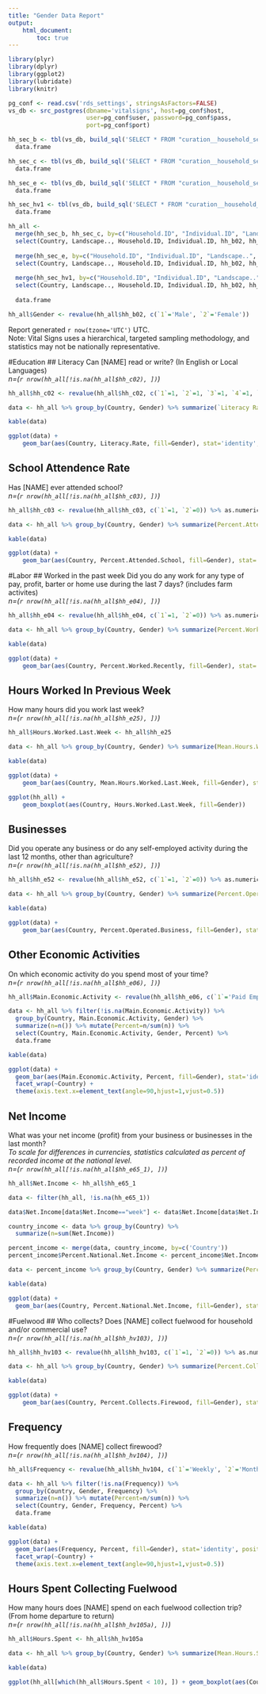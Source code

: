 ```yaml
---
title: "Gender Data Report"
output: 
    html_document:
        toc: true
---
```



``` r
library(plyr)
library(dplyr)
library(ggplot2)
library(lubridate)
library(knitr)

pg_conf <- read.csv('rds_settings', stringsAsFactors=FALSE)
vs_db <- src_postgres(dbname='vitalsigns', host=pg_conf$host,
                      user=pg_conf$user, password=pg_conf$pass,
                      port=pg_conf$port)

hh_sec_b <- tbl(vs_db, build_sql('SELECT * FROM "curation__household_secB"')) %>%
  data.frame

hh_sec_c <- tbl(vs_db, build_sql('SELECT * FROM "curation__household_secC"')) %>%
  data.frame

hh_sec_e <- tbl(vs_db, build_sql('SELECT * FROM "curation__household_secE"')) %>%
  data.frame

hh_sec_hv1 <- tbl(vs_db, build_sql('SELECT * FROM "curation__household_secHV1"')) %>%
  data.frame

hh_all <- 
  merge(hh_sec_b, hh_sec_c, by=c("Household.ID", "Individual.ID", "Landscape..", "Country")) %>%
  select(Country, Landscape.., Household.ID, Individual.ID, hh_b02, hh_b04, hh_c02, hh_c03, hh_c07) %>%
  
  merge(hh_sec_e, by=c("Household.ID", "Individual.ID", "Landscape..", "Country")) %>%
  select(Country, Landscape.., Household.ID, Individual.ID, hh_b02, hh_b04, hh_c02, hh_c03, hh_c07, hh_e04, hh_e25, hh_e24_1, hh_e24_2, hh_e52, hh_e06, hh_e65_1, hh_e65_2) %>%
  
  merge(hh_sec_hv1, by=c("Household.ID", "Individual.ID", "Landscape..", "Country")) %>%
  select(Country, Landscape.., Household.ID, Individual.ID, hh_b02, hh_b04, hh_c02, hh_c03, hh_c07, hh_e04, hh_e25, hh_e24_1, hh_e24_2, hh_e52, hh_e06, hh_e65_1, hh_e65_2, hh_hv103, hh_hv104, hh_hv105, hh_hv105_unit, hh_hv105a) %>%
  
  data.frame

hh_all$Gender <- revalue(hh_all$hh_b02, c(`1`='Male', `2`='Female'))

```

Report generated `r now(tzone='UTC')` UTC.     
Note: Vital Signs uses a hierarchical, targeted sampling methodology, and statistics may not be nationally representative.

#Education
## Literacy
Can [NAME] read or write? (In English or Local Languages)      
*n=(`r nrow(hh_all[!is.na(hh_all$hh_c02), ])`)*
``` r

hh_all$hh_c02 <- revalue(hh_all$hh_c02, c(`1`=1, `2`=1, `3`=1, `4`=1, `5`=0)) %>% as.numeric

data <- hh_all %>% group_by(Country, Gender) %>% summarize(`Literacy Rate`=mean(hh_c02, na.rm=T)) %>% data.frame

kable(data)

ggplot(data) +
    geom_bar(aes(Country, Literacy.Rate, fill=Gender), stat='identity', position='dodge')
```


## School Attendence Rate
Has [NAME] ever attended school?       
*n=(`r nrow(hh_all[!is.na(hh_all$hh_c03), ])`)*
``` r

hh_all$hh_c03 <- revalue(hh_all$hh_c03, c(`1`=1, `2`=0)) %>% as.numeric

data <- hh_all %>% group_by(Country, Gender) %>% summarize(Percent.Attended.School=mean(hh_c03, na.rm=T)) %>% data.frame

kable(data)

ggplot(data) +
    geom_bar(aes(Country, Percent.Attended.School, fill=Gender), stat='identity', position='dodge')
```

<!---It's impossible to recode all of the different education vars!
Maybe we should look at how they map together
## Higest Grade Completed
``` r
#hh_all$hh_c07 <- hh_all$hh_c07 %>% as.numeric
#hh_all$Highest.Grade.Completed <- hh_all$hh_c07 %>% as.numeric

#data <- hh_all %>% group_by(Country, Gender) %>% summarize(Highest.Grade.Completed=mean(hh_c07, na.rm=T)) %>% data.frame

#kable(data)

#hh_sel <- hh_all[

#ggplot(hh_all) +
    #geom_density(aes(Highest.Grade.Completed, fill=Gender), alpha=0.8) + facet_wrap(~Country)
```
--->


#Labor
## Worked in the past week
Did you do any work for any type of pay, profit, barter or home use during the last 7 days? (includes farm activites)    
*n=(`r nrow(hh_all[!is.na(hh_all$hh_e04), ])`)*
``` r

hh_all$hh_e04 <- revalue(hh_all$hh_e04, c(`1`=1, `2`=0)) %>% as.numeric

data <- hh_all %>% group_by(Country, Gender) %>% summarize(Percent.Worked.Recently=mean(hh_e04, na.rm=T)) %>% data.frame

kable(data)

ggplot(data) +
    geom_bar(aes(Country, Percent.Worked.Recently, fill=Gender), stat='identity', position='dodge')
```


## Hours Worked In Previous Week
How many hours did you work last week?  
*n=(`r nrow(hh_all[!is.na(hh_all$hh_e25), ])`)*
``` r
hh_all$Hours.Worked.Last.Week <- hh_all$hh_e25

data <- hh_all %>% group_by(Country, Gender) %>% summarize(Mean.Hours.Worked.Last.Week=mean(hh_e25, na.rm=T)) %>% data.frame

kable(data)

ggplot(data) +
    geom_bar(aes(Country, Mean.Hours.Worked.Last.Week, fill=Gender), stat='identity', position='dodge')

ggplot(hh_all) +
    geom_boxplot(aes(Country, Hours.Worked.Last.Week, fill=Gender))
```


## Businesses
Did you operate any business or do any self-employed activity during the last 12 months, other than agriculture?  
*n=(`r nrow(hh_all[!is.na(hh_all$hh_e52), ])`)*
``` r

hh_all$hh_e52 <- revalue(hh_all$hh_e52, c(`1`=1, `2`=0)) %>% as.numeric

data <- hh_all %>% group_by(Country, Gender) %>% summarize(Percent.Operated.Business=mean(hh_e52, na.rm=T)) %>% data.frame

kable(data)

ggplot(data) +
    geom_bar(aes(Country, Percent.Operated.Business, fill=Gender), stat='identity', position='dodge')
```


## Other Economic Activities
On which economic activity do you spend most of your time?  
*n=(`r nrow(hh_all[!is.na(hh_all$hh_e06), ])`)*
``` r

hh_all$Main.Economic.Activity <- revalue(hh_all$hh_e06, c(`1`='Paid Employee', `2`='Self Employed (With Employees)', `3`='Self Employed (Without Employees)', `4`='Unpaid Family Helper (Agriculture)', `5`='Unpaid Family Helper (Non-Agriculture)', `6`='On Your Own Farm')) %>% as.character

data <- hh_all %>% filter(!is.na(Main.Economic.Activity)) %>%
  group_by(Country, Main.Economic.Activity, Gender) %>% 
  summarize(n=n()) %>% mutate(Percent=n/sum(n)) %>% 
  select(Country, Main.Economic.Activity, Gender, Percent) %>% 
  data.frame

kable(data)

ggplot(data) +
  geom_bar(aes(Main.Economic.Activity, Percent, fill=Gender), stat='identity', position='dodge') +
  facet_wrap(~Country) + 
  theme(axis.text.x=element_text(angle=90,hjust=1,vjust=0.5))
```


## Net Income
What was your net income (profit) from your business or businesses in the last month?  
*To scale for differences in currencies, statistics calculated as percent of recorded income at the national level.*  
*n=(`r nrow(hh_all[!is.na(hh_all$hh_e65_1), ])`)*
``` r
hh_all$Net.Income <- hh_all$hh_e65_1

data <- filter(hh_all, !is.na(hh_e65_1))

data$Net.Income[data$Net.Income=="week"] <- data$Net.Income[data$Net.Income=="week"]*(31/7)

country_income <- data %>% group_by(Country) %>% 
  summarize(n=sum(Net.Income)) 

percent_income <- merge(data, country_income, by=c('Country'))
percent_income$Percent.National.Net.Income <- percent_income$Net.Income/percent_income$n

data <- percent_income %>% group_by(Country, Gender) %>% summarize(Percent.National.Net.Income=sum(Percent.National.Net.Income))

kable(data)

ggplot(data) +
  geom_bar(aes(Country, Percent.National.Net.Income, fill=Gender), stat='identity', position='dodge')

```


#Fuelwood
## Who collects?
Does [NAME] collect fuelwood for household and/or commercial use?  
*n=(`r nrow(hh_all[!is.na(hh_all$hh_hv103), ])`)*
``` r

hh_all$hh_hv103 <- revalue(hh_all$hh_hv103, c(`1`=1, `2`=0)) %>% as.numeric

data <- hh_all %>% group_by(Country, Gender) %>% summarize(Percent.Collects.Firewood=mean(hh_hv103, na.rm=T)) %>% data.frame

kable(data)

ggplot(data) +
    geom_bar(aes(Country, Percent.Collects.Firewood, fill=Gender), stat='identity', position='dodge')
```


## Frequency
How frequently does [NAME] collect firewood?  
*n=(`r nrow(hh_all[!is.na(hh_all$hh_hv104), ])`)*
``` r
hh_all$Frequency <- revalue(hh_all$hh_hv104, c(`1`='Weekly', `2`='Monthly', `3`='Seasonally', `4`='Annually')) %>% as.character

data <- hh_all %>% filter(!is.na(Frequency)) %>%
  group_by(Country, Gender, Frequency) %>% 
  summarize(n=n()) %>% mutate(Percent=n/sum(n)) %>% 
  select(Country, Gender, Frequency, Percent) %>% 
  data.frame

kable(data)

ggplot(data) +
  geom_bar(aes(Frequency, Percent, fill=Gender), stat='identity', position='dodge') +
  facet_wrap(~Country) + 
  theme(axis.text.x=element_text(angle=90,hjust=1,vjust=0.5))
```


## Hours Spent Collecting Fuelwood
How many hours does [NAME] spend on each fuelwood collection trip? (From home departure to return)  
*n=(`r nrow(hh_all[!is.na(hh_all$hh_hv105a), ])`)*
``` r
hh_all$Hours.Spent <- hh_all$hh_hv105a

data <- hh_all %>% group_by(Country, Gender) %>% summarize(Mean.Hours.Spent=mean(Hours.Spent, na.rm=T)) %>% data.frame

kable(data)

ggplot(hh_all[which(hh_all$Hours.Spent < 10), ]) + geom_boxplot(aes(Country, Hours.Spent, fill=Gender))
```
